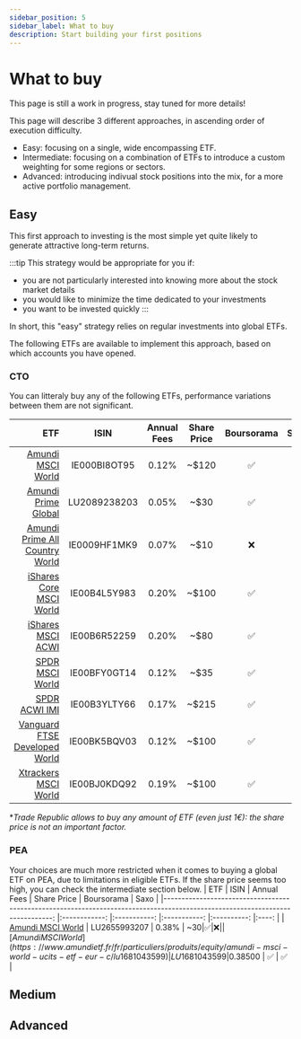 ```yaml
---
sidebar_position: 5
sidebar_label: What to buy
description: Start building your first positions
---
```



# What to buy

This page is still a work in progress, stay tuned for more details!

This page will describe 3 different approaches, in ascending order of execution difficulty.
- Easy: focusing on a single, wide encompassing ETF.
- Intermediate: focusing on a combination of ETFs to introduce a custom weighting for some regions or sectors.
- Advanced: introducing indivual stock positions into the mix, for a more active portfolio management.

## Easy

This first approach to investing is the most simple yet quite likely to generate attractive long-term returns.

:::tip 
This strategy would be appropriate for you if:
- you are not particularly interested into knowing more about the stock market details
- you would like to minimize the time dedicated to your investments
- you want to be invested quickly
:::

In short, this "easy" strategy relies on regular investments into global ETFs. 

The following ETFs are available to implement this approach, based on which accounts you have opened.

### CTO
You can litteraly buy any of the following ETFs, performance variations between them are not significant.

|                                                                                                                                                   ETF 	|     ISIN     	| Annual Fees 	| Share Price 	| Boursorama 	| Saxo 	| Trade Republic* 	|
|------------------------------------------------------------------------------------------------------------------------------------------------------:	|:------------:	|:-----------:	|:-----------:	|:----------:	|:----:	|:--------------:	|
|                            [Amundi MSCI World](https://www.amundietf.fr/fr/particuliers/produits/equity/amundi-msci-world-ucits-etf-acc/ie000bi8ot95) 	| IE000BI8OT95 	|    0.12%    	|    ~$120    	|      ✅     	|   ✅  	|        ✅       	|
|                       [Amundi Prime Global](https://www.amundietf.fr/fr/particuliers/produits/equity/amundi-prime-global-ucits-etf-dr-c/lu2089238203) 	| LU2089238203 	|    0.05%    	|     ~$30    	|      ✅     	|   ✅  	|        ✅       	|
| [Amundi Prime All Country World](https://www.amundietf.fr/fr/particuliers/produits/equity/amundi-prime-all-country-world-ucits-etf-dist/ie0009hf1mk9) 	| IE0009HF1MK9 	|    0.07%    	|     ~$10    	|      ❌     	|   ❌  	|        ✅       	|
|                          [iShares Core MSCI World](https://www.blackrock.com/fr/intermediaries/products/251882/ishares-msci-world-ucits-etf-acc-fund) 	| IE00B4L5Y983 	|    0.20%    	|    ~$100    	|      ✅     	|   ✅  	|        ✅       	|
|                                          [iShares MSCI ACWI](https://www.blackrock.com/fr/intermediaries/products/251850/ishares-msci-acwi-ucits-etf) 	| IE00B6R52259 	|    0.20%    	|     ~$80    	|      ✅     	|   ✅  	|        ✅       	|
|                                              [SPDR MSCI World](https://www.ssga.com/fr/fr/institutional/etfs/funds/spdr-msci-world-ucits-etf-sppw-gy) 	| IE00BFY0GT14 	|    0.12%    	|     ~$35    	|      ✅     	|   ✅  	|        ✅       	|
|                                             [SPDR ACWI IMI](https://www.ssga.com/fr/fr/institutional/etfs/funds/spdr-msci-acwi-imi-ucits-etf-spyi-gy) 	| IE00B3YLTY66 	|    0.17%    	|    ~$215    	|      ✅     	|   ✅  	|        ✅       	|
|       [Vanguard FTSE Developed World](https://www.fr.vanguard/professionnel/produits/etf/action/9675/ftse-developed-world-ucits-etf-usd-accumulating) 	| IE00BK5BQV03 	|    0.12%    	|    ~$100    	|      ✅     	|   ✅  	|        ✅       	|
|                                                              [Xtrackers MSCI World](https://etf.dws.com/fr-fr/IE00BJ0KDQ92-msci-world-ucits-etf-1c/)  	| IE00BJ0KDQ92 	|    0.19%    	|    ~$100    	|      ✅     	|   ✅  	|        ✅       	|

**Trade Republic allows to buy any amount of ETF (even just 1€): the share price is not an important factor.*

### PEA 
Your choices are much more restricted when it comes to buying a global ETF on PEA, due to limitations in eligible ETFs. If the share price seems too high, you can check the intermediate section below.
|                                                                                                                          ETF 	|     ISIN     	| Annual Fees 	| Share Price 	| Boursorama 	| Saxo 	|
|-----------------------------------------------------------------------------------------------------------------------------:	|:------------:	|:-----------:	|:-----------:	|:----------:	|:----:	|
| [Amundi MSCI World](https://www.amundietf.fr/fr/particuliers/produits/equity/amundi-msci-world-ucits-etf-eur-d/lu2655993207) 	| LU2655993207 	|    0.38%    	|     ~$30    	|      ✅     	|   ❌  	|
| [Amundi MSCI World](https://www.amundietf.fr/fr/particuliers/produits/equity/amundi-msci-world-ucits-etf-eur-c/lu1681043599) 	| LU1681043599 	| 0.38%       	| ~$500       	|      ✅     	|   ✅  	|

## Medium

## Advanced

<BuyMeACoffee />
